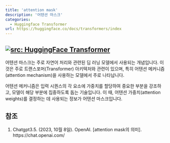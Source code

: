 ```yaml
---
title: 'attention mask'
description: '어텐션 마스크'
categories:
  - Huggingface Transformer
url: https://huggingface.co/docs/transformers/index
---
```

<a href="https://huggingface.co/docs/transformers/index" target="_blank"><img   loading="lazy" alt="src: HuggingFace Transformer" src="https://img.shields.io/badge/문서-Huggingface_Transformer-blue" ></a>
---

어텐션 마스크는 주로 자연어 처리와 관련된 딥 러닝 모델에서 사용되는 개념입니다. 이것은 주로 트랜스포머(Transformer) 아키텍처와 관련이 있으며, 특히 어텐션 메커니즘(attention mechanism)을 사용하는 모델에서 주로 나타납니다.

어텐션 메커니즘은 입력 시퀀스의 각 요소에 가중치를 할당하여 중요한 부분을 강조하고, 모델이 해당 부분에 집중하도록 돕는 기술입니다. 이 때, 어텐션 가중치(attention weights)를 결정하는 데 사용되는 정보가 어텐션 마스크입니다.


## 참조

1. Chatgpt3.5. (2023, 10월 8일). OpenAI. [attention mask의 의미]. https://chat.openai.com/